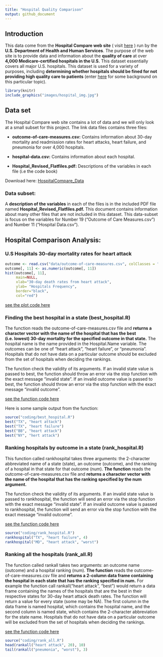 ---
title: "Hospital Quality Comparison"
output: github_document
---

## Introduction

This data come from the **Hospital Compare web site** ( visit [here](http://hospitalcompare.hhs.gov) ) run by the **U.S. Department of Health and Human Services**. The purpose of the web site is to provide data and information about the **quality of care** at over **4,000 Medicare-certified hospitals in the U.S.** This dataset essentially covers all major U.S. hospitals. This dataset is used for a variety of purposes, including **determining whether hospitals should be fined for not providing high quality care to patients** (enter [here]( http://goo.gl/jAXFX) for some background on this particular topic).

```{r echo=FALSE,message=FALSE, warning=FALSE,out.width="800px"}
library(knitr)
include_graphics("images/hospital_img.jpg")
```

## Data set

The Hospital Compare web site contains a lot of data and we will only look at a small subset for this project. The link data files contains three files:

* **outcome-of-care-measures.csv:** Contains information about 30-day mortality and readmission rates for heart attacks, heart failure, and pneumonia for over 4,000 hospitals.

* **hospital-data.csv:** Contains information about each hospital.

* **Hospital_Revised_Flatfiles.pdf:** Descriptions of the variables in each file (i.e the code book)

Download here: [HospitalCompare_Data](https://d396qusza40orc.cloudfront.net/rprog%2Fdata%2FProgAssignment3-data.zip)

### Data subset:

A **description of the variables** in each of the files is in the included PDF file named **Hospital_Revised_Flatfiles.pdf.** This document contains information about many other files that are not included in this dataset. This data-subset is focus on the variables for Number 19 (“Outcome of Care Measures.csv”) and Number 11 (“Hospital Data.csv”).

## Hospital Comparison Analysis:

### U.S Hospitals 30-day mortality rates for heart attack

```{r,echo=FALSE,warning=FALSE,message=FALSE}
outcome <- read.csv("data/outcome-of-care-measures.csv", colClasses = "character")
outcome[, 11] <- as.numeric(outcome[, 11])
hist(outcome[, 11],
     main=NULL,
     xlab="30-day death rates from heart attack",
     ylab= "Hospitals Frequency",
     border="black",
     col="red")
```

[see the plot code here](XXXXX)

### Finding the best hospital in a state (best_hospital.R)

The function reads the outcome-of-care-measures.csv file and **returns a character vector with the name of the hospital that has the best (i.e. lowest) 30-day mortality for the specified outcome in that state.** The hospital name is the name provided in the Hospital.Name variable. The outcomes can be one of “heart attack”, “heart failure”, or “pneumonia”. Hospitals that do not have data on a particular outcome should be excluded from the set of hospitals when deciding the rankings.

The function check the validity of its arguments. If an invalid state value is passed to best, the function should throw an error via the stop function with the exact message “invalid state”. If an invalid outcome value is passed to best, the function should throw an error via the stop function with the exact message “invalid outcome”.

[see the function code here](XXXXX)

Here is some sample output from the function:

```{r,warning=FALSE,message=FALSE,error=TRUE}
source("coding/best_hospital.R")
best("TX", "heart attack")
best("TX", "heart failure")
best("BB", "heart attack")
best("NY", "hert attack")
```

### Ranking hospitals by outcome in a state (rank_hospital.R)

This function called rankhospital takes three arguments: the 2-character abbreviated name of a state (state), an outcome (outcome), and the ranking of a hospital in that state for that outcome (num). **The function** reads the outcome-of-care-measures.csv file and **returns a character vector with the name of the hospital that has the ranking specified by the num argument.**

The function check the validity of its arguments. If an invalid state value is passed to rankhospital, the function will send an error via the stop function with the exact message “invalid state”. If an invalid outcome value is passed to rankhospital, the function will send an error via the stop function with the exact message “invalid outcome”.

[see the function code here](XXXXX)

```{r,warning=FALSE,message=FALSE}
source("coding/rank_hospital.R")
rankhospital("TX", "heart failure", 4)
rankhospital("MD", "heart attack", "worst")
```

### Ranking all the hospitals (rank_all.R)

The function called rankall takes two arguments: an outcome name (outcome) and a hospital ranking (num). **The function** reads the outcome-of-care-measures.csv file and **returns a 2-column data frame containing the hospital in each state that has the ranking specified in num.** 
For example the function call rankall("heart attack", "best") would return a data frame containing the names of the hospitals that are the best in their respective states for 30-day heart attack death rates. The function will return a value for every state (some may be NA). The first column in the data frame is named hospital, which contains the hospital name, and the second column is named state, which contains the 2-character abbreviation for the state name. Hospitals that do not have data on a particular outcome will be excluded from the set of hospitals when deciding the rankings.

[see the function code here](XXXXX)

```{r,warning=FALSE,message=FALSE}
source("coding/rank_all.R")
head(rankall("heart attack", 20), 10)
tail(rankall("pneumonia", "worst"), 3)
```

